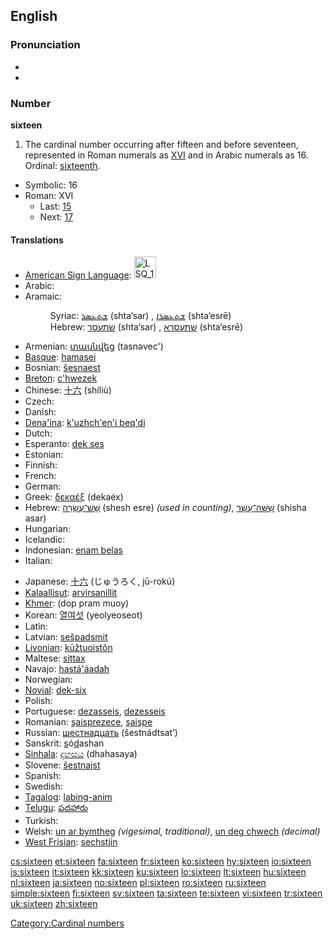 ==English==

===Pronunciation===
* {{audio|en-us-sixteen.ogg|Audio (US)}}
* {{rhymes|iːn}}

===Number===
'''sixteen'''

# The cardinal number occurring after fifteen and before seventeen, represented in Roman numerals as [[XVI]] and in Arabic numerals as 16.  Ordinal: [[sixteenth]].
* Symbolic: 16
* Roman: XVI
** Last: [[fifteen|15]]
** Next: [[seventeen|17]]

====Translations====
{{trans-top|cardinal number 16}}
* [[American Sign Language]]: [[Image:LSQ 16.jpg|35px]]
* Arabic: {{Arab|[[ستة عشر]]}} {{IPAchar|(síʈʈaʈ ʕášar)}}
* Aramaic:
*: Syriac: [[ܫܬܥܣܪ]] (shta‘sar) {{m}}, [[ܫܬܥܣܪܐ]] (shta‘esrē) {{f}}
*: Hebrew: [[שתעסר]] (shta‘sar) {{m}}, [[שתעסרא]] (shta‘esrē) {{f}}
* Armenian: [[տասնվեց]] (tasnəvec')
* [[Basque]]: [[hamasei]]
* Bosnian: [[šesnaest]]
* [[Breton]]: [[c'hwezek]]
* Chinese: [[十六]] (shíliù)
* Czech: {{t-|cs|šestnáct}}
* Danish: {{t+|da|seksten}}
* [[Dena'ina]]: [[k'uzhch'en'i beq'di]]
* Dutch: {{t+|nl|zestien|f}}
* Esperanto: [[dek ses]]
* Estonian: {{t-|et|kuusteist}}
* Finnish: {{t+|fi|kuusitoista}}
* French: {{t+|fr|seize}}
* German: {{t+|de|sechzehn}}
* Greek: [[δεκαέξ]] (dekaéx)
* Hebrew: [[שש עשרה|שֵׁשׁ־עֶשְׂרֵה]] (shesh esre) {{f}} ''(used in counting)'', [[ששה עשר|שִׁשָּׁה־עָשָׂר]] (shisha asar) {{m}}
* Hungarian: {{t+|hu|tizenhat}}
* Icelandic: {{t+|is|sextán}}
* Indonesian: [[enam belas]]
* Italian: {{t+|it|sedici|m}}
{{trans-mid}}
* Japanese: [[十六]] (じゅうろく, jū-rokú)
* [[Kalaallisut]]: [[arvirsanillit]]
* [[Khmer]]: {{Khmr|[[ដប់ប្រាំមួយ]]}} (dop pram muoy)
* Korean: [[열여섯]] (yeolyeoseot)
* Latin: {{t+|la|sedecim|alt=sēdecim}}
* Latvian: [[sešpadsmit]]
* [[Livonian]]: [[kūžtuoistõn]]
* Maltese: [[sittax]]
* Navajo: [[hastą́'áadah]]
* Norwegian: {{t+|no|seksten}}
* [[Novial]]: [[dek-six]]
* Polish: {{t+|pl|szesnaście}}
* Portuguese: [[dezasseis]], [[dezesseis]]
* Romanian: [[şaisprezece]], [[şaişpe]] {{italbrac|informal}}
* Russian: [[шестнадцать]] (šestnádtsat’)
* Sanskrit: <u>s</u>ó<u>d</u>ashan
* [[Sinhala]]: [[දහසය]] (dhahasaya)
* Slovene: [[šestnajst]]
* Spanish: {{t+|es|dieciséis|m}}
* Swedish: {{t+|sv|sexton}}
* [[Tagalog]]: [[labing-anim]]
* [[Telugu]]: [[పదహారు]]
* Turkish: {{t+|tr|on altı}}
* Welsh: [[un ar bymtheg]] ''(vigesimal, traditional)'', [[un deg chwech]] ''(decimal)''
* [[West Frisian]]: [[sechstjin]]
{{trans-bottom}}

[[Category:Cardinal numbers]]

[[cs:sixteen]]
[[et:sixteen]]
[[fa:sixteen]]
[[fr:sixteen]]
[[ko:sixteen]]
[[hy:sixteen]]
[[io:sixteen]]
[[is:sixteen]]
[[it:sixteen]]
[[kk:sixteen]]
[[ku:sixteen]]
[[lo:sixteen]]
[[lt:sixteen]]
[[hu:sixteen]]
[[nl:sixteen]]
[[ja:sixteen]]
[[no:sixteen]]
[[pl:sixteen]]
[[ro:sixteen]]
[[ru:sixteen]]
[[simple:sixteen]]
[[fi:sixteen]]
[[sv:sixteen]]
[[ta:sixteen]]
[[te:sixteen]]
[[vi:sixteen]]
[[tr:sixteen]]
[[uk:sixteen]]
[[zh:sixteen]]